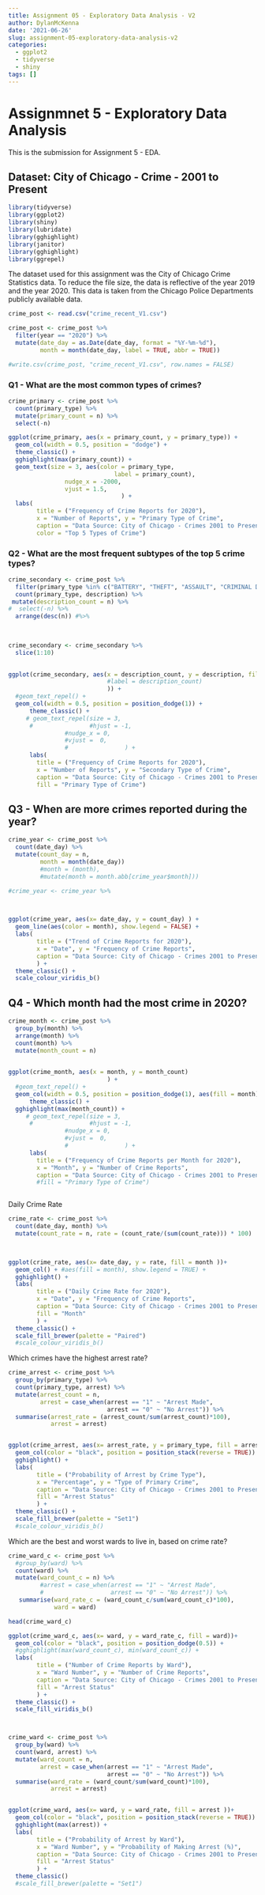 ```yaml
---
title: Assignment 05 - Exploratory Data Analysis - V2
author: DylanMcKenna
date: '2021-06-26'
slug: assignment-05-exploratory-data-analysis-v2
categories:
  - ggplot2
  - tidyverse
  - shiny
tags: []
---
```


# Assignmnet 5 - Exploratory Data Analysis

This is the submission for Assignment 5 - EDA.

## Dataset: City of Chicago - Crime - 2001 to Present

```r
library(tidyverse)
library(ggplot2)
library(shiny)
library(lubridate)
library(gghighlight)
library(janitor)
library(gghighlight)
library(ggrepel)
```

The dataset used for this assignment was the City of Chicago Crime Statistics data. To reduce the file size, the data is reflective of the year 2019 and the year 2020.  This data is taken from the Chicago Police Departments publicly available data. 


```r
crime_post <- read.csv("crime_recent_V1.csv")

crime_post <- crime_post %>%
  filter(year == "2020") %>%
  mutate(date_day = as.Date(date_day, format = "%Y-%m-%d"),
         month = month(date_day, label = TRUE, abbr = TRUE))

#write.csv(crime_post, "crime_recent_V1.csv", row.names = FALSE)
```

### Q1 - What are the most common types of crimes?

```r
crime_primary <- crime_post %>%
  count(primary_type) %>%
  mutate(primary_count = n) %>%
  select(-n)

ggplot(crime_primary, aes(x = primary_count, y = primary_type)) +
  geom_col(width = 0.5, position = "dodge") +
  theme_classic() +
  gghighlight(max(primary_count)) +
  geom_text(size = 3, aes(color = primary_type, 
                              label = primary_count),
                nudge_x = -2000,
                vjust = 1.5,
                                ) +
  labs(
        title = ("Frequency of Crime Reports for 2020"),
        x = "Number of Reports", y = "Primary Type of Crime",
        caption = "Data Source: City of Chicago - Crimes 2001 to Present",
        color = "Top 5 Types of Crime") 
```


### Q2 - What are the most frequent subtypes of the top 5 crime types?

```r

crime_secondary <- crime_post %>%
  filter(primary_type %in% c("BATTERY", "THEFT", "ASSAULT", "CRIMINAL DAMAGE", "DECEPTIVE PRACTICE")) %>%
  count(primary_type, description) %>%
 mutate(description_count = n) %>%
#  select(-n) %>%
  arrange(desc(n)) #%>%
  

  
crime_secondary <- crime_secondary %>%
  slice(1:10)
  

ggplot(crime_secondary, aes(x = description_count, y = description, fill = primary_type, 
                            #label = description_count)
                            )) +
  #geom_text_repel() +
  geom_col(width = 0.5, position = position_dodge(1)) +
      theme_classic() +
     # geom_text_repel(size = 3,
      #                #hjust = -1,
                #nudge_x = 0,
                #vjust =  0,
                #                ) +
      labs(
        title = ("Frequency of Crime Reports for 2020"),
        x = "Number of Reports", y = "Secondary Type of Crime",
        caption = "Data Source: City of Chicago - Crimes 2001 to Present",
        fill = "Primary Type of Crime") 

```

## Q3 - When are more crimes reported during the year?

```r

crime_year <- crime_post %>%
  count(date_day) %>% 
  mutate(count_day = n,
         month = month(date_day))
         #month = (month), 
         #mutate(month = month.abb[crime_year$month])) 

#crime_year <- crime_year %>%
  


ggplot(crime_year, aes(x= date_day, y = count_day) ) +
  geom_line(aes(color = month), show.legend = FALSE) +
  labs(
        title = ("Trend of Crime Reports for 2020"),
        x = "Date", y = "Frequency of Crime Reports",
        caption = "Data Source: City of Chicago - Crimes 2001 to Present"
        ) +
  theme_classic() +
  scale_colour_viridis_b()


```

## Q4 - Which month had the most crime in 2020?

```r

crime_month <- crime_post %>%
  group_by(month) %>%
  arrange(month) %>%
  count(month) %>%
  mutate(month_count = n)
         

ggplot(crime_month, aes(x = month, y = month_count)
                            ) +
  #geom_text_repel() +
  geom_col(width = 0.5, position = position_dodge(1), aes(fill = month), show.legend = FALSE ) +
      theme_classic() +
  gghighlight(max(month_count)) +
     # geom_text_repel(size = 3,
      #                #hjust = -1,
                #nudge_x = 0,
                #vjust =  0,
                #                ) +
      labs(
        title = ("Frequency of Crime Reports per Month for 2020"),
        x = "Month", y = "Number of Crime Reports",
        caption = "Data Source: City of Chicago - Crimes 2001 to Present")
        #fill = "Primary Type of Crime") 



```


Daily Crime Rate

```r

crime_rate <- crime_post %>%
  count(date_day, month) %>% 
  mutate(count_rate = n, rate = (count_rate/(sum(count_rate))) * 100)
        


ggplot(crime_rate, aes(x= date_day, y = rate, fill = month ))+
  geom_col() + #aes(fill = month), show.legend = TRUE) +
  gghighlight() +
  labs(
        title = ("Daily Crime Rate for 2020"),
        x = "Date", y = "Frequency of Crime Reports",
        caption = "Data Source: City of Chicago - Crimes 2001 to Present",
        fill = "Month"
        ) +
  theme_classic() +
  scale_fill_brewer(palette = "Paired")
  #scale_colour_viridis_b()

```


Which crimes have the highest arrest rate?

```r

crime_arrest <- crime_post %>%
  group_by(primary_type) %>%
  count(primary_type, arrest) %>%
  mutate(arrest_count = n,
         arrest = case_when(arrest == "1" ~ "Arrest Made",
                            arrest == "0" ~ "No Arrest")) %>%
  summarise(arrest_rate = (arrest_count/sum(arrest_count)*100),
            arrest = arrest)


ggplot(crime_arrest, aes(x= arrest_rate, y = primary_type, fill = arrest ))+
  geom_col(color = "black", position = position_stack(reverse = TRUE)) +
  gghighlight() +
  labs(
        title = ("Probability of Arrest by Crime Type"),
        x = "Percentage", y = "Type of Primary Crime",
        caption = "Data Source: City of Chicago - Crimes 2001 to Present",
        fill = "Arrest Status"
        ) +
  theme_classic() + 
  scale_fill_brewer(palette = "Set1")
  #scale_colour_viridis_b()

```




Which are the best and worst wards to live in, based on crime rate?

```r

crime_ward_c <- crime_post %>%
  #group_by(ward) %>%
  count(ward) %>%
  mutate(ward_count_c = n) %>%
         #arrest = case_when(arrest == "1" ~ "Arrest Made",
         #                   arrest == "0" ~ "No Arrest")) %>%
   summarise(ward_rate_c = (ward_count_c/sum(ward_count_c)*100),
             ward = ward)

head(crime_ward_c)

ggplot(crime_ward_c, aes(x= ward, y = ward_rate_c, fill = ward))+
  geom_col(color = "black", position = position_dodge(0.5)) +
  #gghighlight(max(ward_count_c), min(ward_count_c)) +
  labs(
        title = ("Number of Crime Reports by Ward"),
        x = "Ward Number", y = "Number of Crime Reports",
        caption = "Data Source: City of Chicago - Crimes 2001 to Present",
        fill = "Arrest Status"
        ) +
  theme_classic() +
  scale_fill_viridis_b()



crime_ward <- crime_post %>%
  group_by(ward) %>%
  count(ward, arrest) %>%
  mutate(ward_count = n,
         arrest = case_when(arrest == "1" ~ "Arrest Made",
                            arrest == "0" ~ "No Arrest")) %>%
  summarise(ward_rate = (ward_count/sum(ward_count)*100),
            arrest = arrest)


ggplot(crime_ward, aes(x= ward, y = ward_rate, fill = arrest ))+
  geom_col(color = "black", position = position_stack(reverse = TRUE)) +
  gghighlight(max(arrest)) +
  labs(
        title = ("Probability of Arrest by Ward"),
        x = "Ward Number", y = "Probability of Making Arrest (%)",
        caption = "Data Source: City of Chicago - Crimes 2001 to Present",
        fill = "Arrest Status"
        ) +
  theme_classic()   
  #scale_fill_brewer(palette = "Set1")
```

